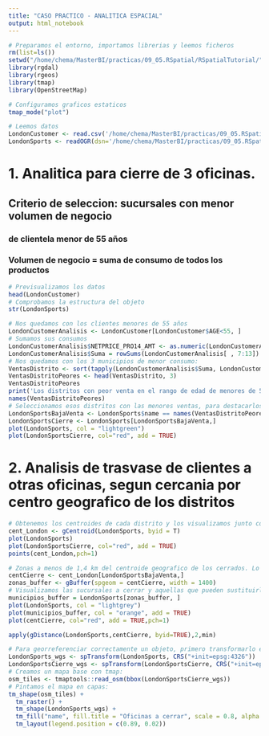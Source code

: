 ```yaml
---
title: "CASO PRACTICO - ANALITICA ESPACIAL"
output: html_notebook
---
```


```r
# Preparamos el entorno, importamos librerias y leemos ficheros
rm(list=ls())
setwd("/home/chema/MasterBI/practicas/09_05.RSpatial/RSpatialTutorial/")
library(rgdal)
library(rgeos)
library(tmap)
library(OpenStreetMap)

# Configuramos graficos estaticos
tmap_mode("plot")

# Leemos datos
LondonCustomer <- read.csv('/home/chema/MasterBI/practicas/09_05.RSpatial/RSpatialTutorial/data/LondonCustomer.csv',header= T,sep = ';', na.strings = "?")
LondonSports <- readOGR(dsn='/home/chema/MasterBI/practicas/09_05.RSpatial/RSpatialTutorial/data', layer="london_sport")

```

# 1. Analitica para cierre de 3 oficinas.
## Criterio de seleccion: sucursales con menor volumen de negocio 
### de clientela menor de 55 años
### Volumen de negocio = suma de consumo de todos los productos

```r
# Previsualizamos los datos
head(LondonCustomer)
# Comprobamos la estructura del objeto
str(LondonSports)
```

```r
# Nos quedamos con los clientes menores de 55 años
LondonCustomerAnalisis <- LondonCustomer[LondonCustomer$AGE<55, ]
# Sumamos sus consumos
LondonCustomerAnalisis$NETPRICE_PRO14_AMT <- as.numeric(LondonCustomerAnalisis$NETPRICE_PRO14_AMT)
LondonCustomerAnalisis$Suma = rowSums(LondonCustomerAnalisis[ , 7:13])
# Nos quedamos con los 3 municipios de menor consumo:
VentasDistrito <- sort(tapply(LondonCustomerAnalisis$Suma, LondonCustomerAnalisis$name, sum), decreasing = F)
VentasDistritoPeores <- head(VentasDistrito, 3)
VentasDistritoPeores
print('Los distritos con peor venta en el rango de edad de menores de 55 años son:')
names(VentasDistritoPeores)
# Seleccionamos esos distritos con las menores ventas, para destacarlos en el mapa:
LondonSportsBajaVenta <- LondonSports$name == names(VentasDistritoPeores)[1] | LondonSports$name == names(VentasDistritoPeores)[2] | LondonSports$name == names(VentasDistritoPeores)[3]
LondonSportsCierre <- LondonSports[LondonSportsBajaVenta,]
plot(LondonSports, col = "lightgreen")
plot(LondonSportsCierre, col="red", add = TRUE)
```
# 2. Analisis de trasvase de clientes a otras oficinas, segun cercania por centro geografico de los distritos

```r
# Obtenemos los centroides de cada distrito y los visualizamos junto con los cerrados
cent_London <- gCentroid(LondonSports, byid = T)
plot(LondonSports)
plot(LondonSportsCierre, col="red", add = TRUE)
points(cent_London,pch=1)

# Zonas a menos de 1,4 km del centroide geografico de los cerrados. Lo guardamos en un buffer
centCierre <- cent_London[LondonSportsBajaVenta,]
zonas_buffer <- gBuffer(spgeom = centCierre, width = 1400)
# Visualizamos las sucursales a cerrar y aquellas que pueden sustituirlas por cercania
municipios_buffer = LondonSports[zonas_buffer, ]
plot(LondonSports, col = "lightgrey")
plot(municipios_buffer, col = "orange", add = TRUE)
plot(centCierre, col="red", add = TRUE,pch=1)

```

```r
apply(gDistance(LondonSports,centCierre, byid=TRUE),2,min)
```

```r
# Para georreferenciar correctamente un objeto, primero transformarlo en CRS geografico
LondonSports_wgs <- spTransform(LondonSports, CRS("+init=epsg:4326"))
LondonSportsCierre_wgs <- spTransform(LondonSportsCierre, CRS("+init=epsg:4326"))
# Creamos un mapa base con tmap:
osm_tiles <- tmaptools::read_osm(bbox(LondonSportsCierre_wgs))
# Pintamos el mapa en capas:
tm_shape(osm_tiles) + 
  tm_raster() + 
  tm_shape(LondonSports_wgs) +
  tm_fill("name", fill.title = "Oficinas a cerrar", scale = 0.8, alpha = 0.5) +
  tm_layout(legend.position = c(0.89, 0.02))

```





